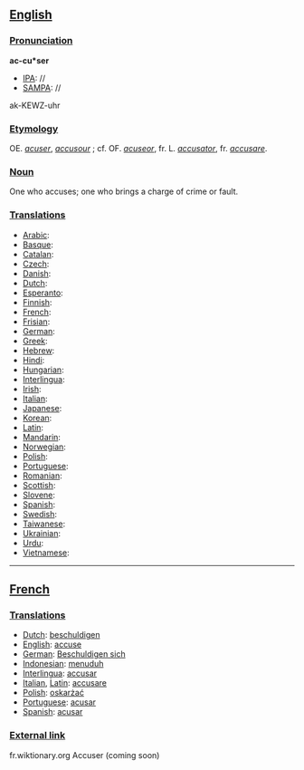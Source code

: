 ==[[English]]==
===[[Pronunciation]]===

'''ac-cu*ser'''
*[[IPA]]: //
*[[SAMPA]]: //
ak-KEWZ-uhr
===[[Etymology]]===

OE. ''[[acuser]]'', ''[[accusour]]'' ; cf. OF. ''[[acuseor]]'', fr. L. ''[[accusator]]'', fr. ''[[accusare]]''.

===[[Noun]]===

One who accuses; one who brings a charge of crime or fault.
===[[Translations]]===

*[[Arabic]]:
*[[Basque]]:
*[[Catalan]]:
*[[Czech]]:
*[[Danish]]:
*[[Dutch]]:
*[[Esperanto]]:
*[[Finnish]]:
*[[French]]:
*[[Frisian]]:
*[[German]]:
*[[Greek]]: 
*[[Hebrew]]:
*[[Hindi]]:
*[[Hungarian]]:
*[[Interlingua]]:
*[[Irish]]:
*[[Italian]]:
*[[Japanese]]:
*[[Korean]]:
*[[Latin]]:
*[[Mandarin]]:
*[[Norwegian]]:
*[[Polish]]:
*[[Portuguese]]:
*[[Romanian]]:
*[[Scottish]]:
*[[Slovene]]:
*[[Spanish]]:
*[[Swedish]]:
*[[Taiwanese]]:
*[[Ukrainian]]:
*[[Urdu]]:
*[[Vietnamese]]:

----
==[[French]]==
===[[Translations]]===

*[[Dutch]]: [[beschuldigen]]
*[[English]]: [[accuse]]
*[[German]]: [[Beschuldigen sich]]
*[[Indonesian]]: [[tuduh|menuduh]]
*[[Interlingua]]: [[accusar]]
*[[Italian]], [[Latin]]: [[accusare]]
*[[Polish]]: [[oskarżać]]
*[[Portuguese]]: [[acusar]]
*[[Spanish]]: [[acusar]]

===[[External link]]===

fr.wiktionary.org Accuser (coming soon)